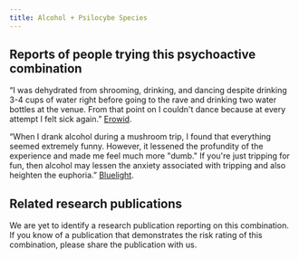 ---
title: Alcohol + Psilocybe Species
---
## Reports of people trying this psychoactive combination

“I was dehydrated from shrooming, drinking, and dancing despite drinking 3-4 cups of water right before going to the rave and drinking two water bottles at the venue. From that point on I couldn't dance because at every attempt I felt sick again.” [Erowid](https://erowid.org/experiences/exp.php?ID=110394).

“When I drank alcohol during a mushroom trip, I found that everything seemed extremely funny. However, it lessened the profundity of the experience and made me feel much more "dumb." If you're just tripping for fun, then alcohol may lessen the anxiety associated with tripping and also heighten the euphoria.” [Bluelight](https://bluelight.org/xf/threads/combo-subthread-mushrooms-alcohol.175676/).

## Related research publications

We are yet to identify a research publication reporting on this combination. If you know of a publication that demonstrates the risk rating of this combination, please share the publication with us.


